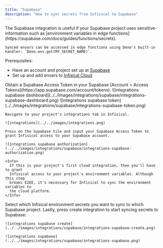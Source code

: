 ```yaml
---
title: "Supabase"
description: "How to sync secrets from Infisical to Supabase"
---
```


<Note>
    The Supabase integration is useful if your Supabase project uses sensitive-information such as [environment variables in edge functions](https://supabase.com/docs/guides/functions/secrets).
    
    Synced envars can be accessed in edge functions using Deno's built-in handler: `Deno.env.get(MY_SECRET_NAME)`.
</Note>

Prerequisites:

- Have an account and project set up at [Supabase](https://supabase.com/)
- Set up and add envars to [Infisical Cloud](https://app.infisical.com)

<Steps>
  <Step title="Authorize Infisical for Supabase">
    Obtain a Supabase Access Token in your Supabase [Account > Access Tokens](https://app.supabase.com/account/tokens).
    ![integrations supabase dashboard](../../images/integrations/supabase/integrations-supabase-dashboard.png)
    ![integrations supabase token](../../images/integrations/supabase/integrations-supabase-token.png)
    
    Navigate to your project's integrations tab in Infisical.

    ![integrations](../../images/integrations.png)
    
    Press on the Supabase tile and input your Supabase Access Token to grant Infisical access to your Supabase account.

    ![integrations supabase authorization](../../images/integrations/supabase/integrations-supabase-authorization.png)

    <Info>
      If this is your project's first cloud integration, then you'll have to grant
      Infisical access to your project's environment variables. Although this step
      breaks E2EE, it's necessary for Infisical to sync the environment variables to
      the cloud platform.
    </Info>
  </Step>
  <Step title="Start integration">
    Select which Infisical environment secrets you want to sync to which Supabase project. Lastly, press create integration to start syncing secrets to Supabase.

    ![integrations supabase create](../../images/integrations/supabase/integrations-supabase-create.png)

    ![integrations supabase](../../images/integrations/supabase/integrations-supabase.png)
  </Step>
</Steps>
